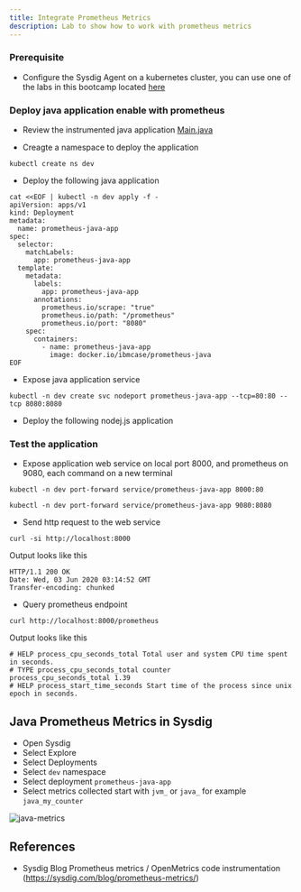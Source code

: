 ```yaml
---
title: Integrate Prometheus Metrics
description: Lab to show how to work with prometheus metrics
---
```



### Prerequisite

- Configure the Sysdig Agent on a kubernetes cluster, you can use one of the labs in this bootcamp located [here](/monitoring/sysdig/#activities)


### Deploy java application enable with prometheus

- Review the instrumented java application [Main.java](/custom-metrics-examples/prometheus/java/src/main/java/Main.java)

- Creagte a namespace to deploy the application
```shell
kubectl create ns dev
```
- Deploy the following java application
```shell
cat <<EOF | kubectl -n dev apply -f -
apiVersion: apps/v1
kind: Deployment
metadata:
  name: prometheus-java-app
spec:
  selector:
    matchLabels:
      app: prometheus-java-app
  template:
    metadata:
      labels:
        app: prometheus-java-app
      annotations:
        prometheus.io/scrape: "true"
        prometheus.io/path: "/prometheus"
        prometheus.io/port: "8080"
    spec:
      containers:
        - name: prometheus-java-app
          image: docker.io/ibmcase/prometheus-java
EOF
```
- Expose java application service
```shell
kubectl -n dev create svc nodeport prometheus-java-app --tcp=80:80 --tcp 8080:8080
```

- Deploy the following nodej.js application


### Test the application
- Expose application web service on local port 8000, and prometheus on 9080, each command on a new terminal
```shell
kubectl -n dev port-forward service/prometheus-java-app 8000:80
```
```shell
kubectl -n dev port-forward service/prometheus-java-app 9080:8080
```

- Send http request to the web service
```shell
curl -si http://localhost:8000
```
Output looks like this
```
HTTP/1.1 200 OK
Date: Wed, 03 Jun 2020 03:14:52 GMT
Transfer-encoding: chunked
```

- Query prometheus endpoint
```shell
curl http://localhost:8000/prometheus
```
Output looks like this
```
# HELP process_cpu_seconds_total Total user and system CPU time spent in seconds.
# TYPE process_cpu_seconds_total counter
process_cpu_seconds_total 1.39
# HELP process_start_time_seconds Start time of the process since unix epoch in seconds.
```

## Java Prometheus Metrics in Sysdig
- Open Sysdig
- Select Explore
- Select Deployments
- Select `dev` namespace
- Select deployment `prometheus-java-app`
- Select metrics collected start with `jvm_` or `java_` for example `java_my_counter`

![java-metrics](./images/java_my_counter.png)

## References

- Sysdig Blog Prometheus metrics / OpenMetrics code instrumentation (https://sysdig.com/blog/prometheus-metrics/)
